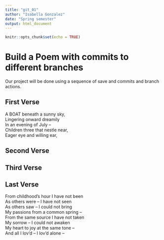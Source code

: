 ```yaml
---
title: "git_01"
author: "Isabella Gonzalez"  
date: "Spring semester"  
output: html_document  
---
```


```r
knitr::opts_chunk$set(echo = TRUE)
```
# Build a Poem with commits to different branches
Our project will be done using a sequence of save and commits and branch actions.
<!-- Do not modify or change any text in "!--" bracketed areas such as this --- these are instructions to
you, if you change any of this the git program will notice it and compromise your git merging strategy !-->




## First Verse 
<!--Put the first five lines of a poem by Lewis Carrol in this section!-->

A BOAT beneath a sunny sky,  
Lingering onward dreamily  
In an evening of July --  
Children three that nestle near,  
Eager eye and willing ear,  




## Second Verse
<!--Put the first five lines of a poem by Robert Frost here!-->

## Third Verse
<!--Put the first two verses of The Walrus and the Carpenter here!-->

## Last Verse
<!--Put a short poem of your choice 8-20 lines,here!-->

From childhood's hour I have not been  
As others were -- I have not seen  
As others saw -- I could not bring  
My passions from a common spring --  
From the same source I have not taken  
My sorrow -- I could not awaken  
My heart to joy at the same tone --  
And all I lov'd -- I lov'd alone --  